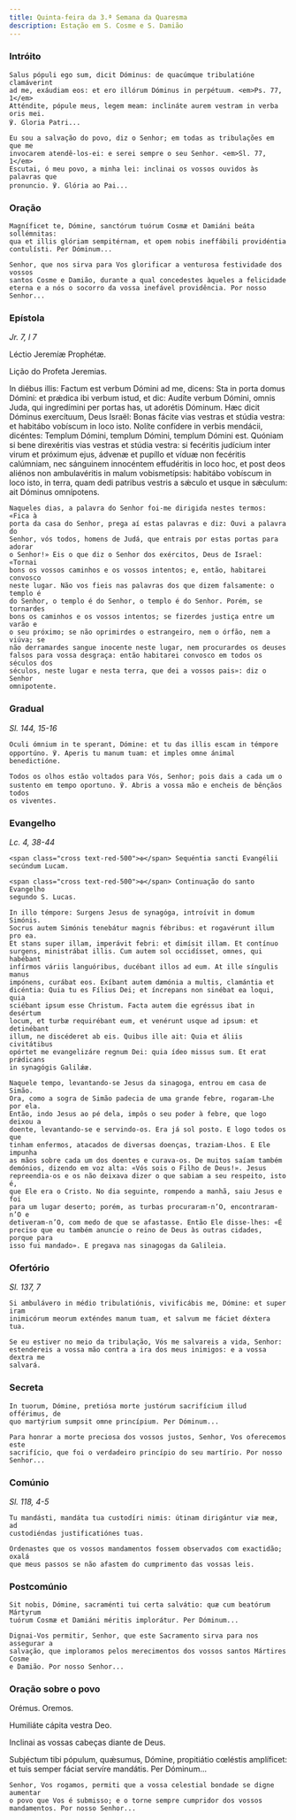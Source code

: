 ```yaml
---
title: Quinta-feira da 3.ª Semana da Quaresma
description: Estação em S. Cosme e S. Damião
---
```


### Intróito

<div class="side-by-side not-content">

    Salus pópuli ego sum, dicit Dóminus: de quacúmque tribulatióne clamáverint
    ad me, exáudiam eos: et ero illórum Dóminus in perpétuum. <em>Ps. 77, 1</em>
    Atténdite, pópule meus, legem meam: inclináte aurem vestram in verba oris mei.
    ℣. Gloria Patri...

    Eu sou a salvação do povo, diz o Senhor; em todas as tribulações em que me
    invocarem atendê-los-ei: e serei sempre o seu Senhor. <em>Sl. 77, 1</em>
    Escutai, ó meu povo, a minha lei: inclinai os vossos ouvidos às palavras que
    pronuncio. ℣. Glória ao Pai...

</div>

### Oração

<div class="side-by-side not-content">

    Magníficet te, Dómine, sanctórum tuórum Cosmæ et Damiáni beáta sollémnitas:
    qua et illis glóriam sempitérnam, et opem nobis ineffábili providéntia
    contulísti. Per Dóminum...

    Senhor, que nos sirva para Vos glorificar a venturosa festividade dos vossos
    santos Cosme e Damião, durante a qual concedestes àqueles a felicidade
    eterna e a nós o socorro da vossa inefável providência. Por nosso Senhor...

</div>

### Epístola

<em>Jr. 7, l 7</em>

<div class="side-by-side not-content">

Léctio Jeremíæ Prophétæ.

Lição do Profeta Jeremias.

  <span>
    In diébus illis: Factum est verbum Dómini ad me, dicens: Sta in porta domus
    Dómini: et prǽdica ibi verbum istud, et dic: Audíte verbum Dómini, omnis
    Juda, qui ingredímini per portas has, ut adorétis Dóminum. Hæc dicit Dóminus
    exercítuum, Deus Israël: Bonas fácite vias vestras et stúdia vestra: et
    habitábo vobíscum in loco isto. Nolíte confídere in verbis mendácii,
    dicéntes: Templum Dómini, templum Dómini, templum Dómini est. Quóniam si
    bene direxéritis vias vestras et stúdia vestra: si fecéritis judícium inter
    virum et próximum ejus, ádvenæ et pupíllo et víduæ non fecéritis calúmniam,
    nec sánguinem innocéntem effudéritis in loco hoc, et post deos aliénos non
    ambulavéritis in malum vobismetípsis: habitábo vobíscum in loco isto, in
    terra, quam dedi patribus vestris a sǽculo et usque in sǽculum: ait Dóminus
    omnípotens.

    Naqueles dias, a palavra do Senhor foi-me dirigida nestes termos: «Fica à
    porta da casa do Senhor, prega aí estas palavras e diz: Ouvi a palavra do
    Senhor, vós todos, homens de Judá, que entrais por estas portas para adorar
    o Senhor!» Eis o que diz o Senhor dos exércitos, Deus de Israel: «Tornai
    bons os vossos caminhos e os vossos intentos; e, então, habitarei convosco
    neste lugar. Não vos fieis nas palavras dos que dizem falsamente: o templo é
    do Senhor, o templo é do Senhor, o templo é do Senhor. Porém, se tornardes
    bons os caminhos e os vossos intentos; se fizerdes justiça entre um varão e
    o seu próximo; se não oprimirdes o estrangeiro, nem o órfão, nem a viúva; se
    não derramardes sangue inocente neste lugar, nem procurardes os deuses
    falsos para vossa desgraça: então habitarei convosco em todos os séculos dos
    séculos, neste lugar e nesta terra, que dei a vossos pais»: diz o Senhor
    omnipotente.

</div>

### Gradual

<em>Sl. 144, 15-16</em>

<div class="side-by-side not-content">

    Oculi ómnium in te sperant, Dómine: et tu das illis escam in témpore
    opportúno. ℣. Aperis tu manum tuam: et imples omne ánimal benedictióne.

    Todos os olhos estão voltados para Vós, Senhor; pois dais a cada um o
    sustento em tempo oportuno. ℣. Abris a vossa mão e encheis de bênçãos todos
    os viventes.

</div>

### Evangelho

<em>Lc. 4, 38-44</em>

<div class="side-by-side not-content">

    <span class="cross text-red-500">✠</span> Sequéntia sancti Evangélii
    secúndum Lucam.

    <span class="cross text-red-500">✠</span> Continuação do santo Evangelho
    segundo S. Lucas.

    In illo témpore: Surgens Jesus de synagóga, introívit in domum Simónis.
    Socrus autem Simónis tenebátur magnis fébribus: et rogavérunt illum pro ea.
    Et stans super illam, imperávit febri: et dimísit illam. Et contínuo
    surgens, ministrábat illis. Cum autem sol occidísset, omnes, qui habébant
    infírmos váriis languóribus, ducébant illos ad eum. At ille síngulis manus
    impónens, curábat eos. Exíbant autem dæmónia a multis, clamántia et
    dicéntia: Quia tu es Fílius Dei; et íncrepans non sinébat ea loqui, quia
    sciébant ipsum esse Christum. Facta autem die egréssus ibat in desértum
    locum, et turbæ requirébant eum, et venérunt usque ad ipsum: et detinébant
    illum, ne discéderet ab eis. Quibus ille ait: Quia et áliis civitátibus
    opórtet me evangelizáre regnum Dei: quia ídeo missus sum. Et erat prǽdicans
    in synagógis Galilǽæ.

    Naquele tempo, levantando-se Jesus da sinagoga, entrou em casa de Simão.
    Ora, como a sogra de Simão padecia de uma grande febre, rogaram-Lhe por ela.
    Então, indo Jesus ao pé dela, impôs o seu poder à febre, que logo deixou a
    doente, levantando-se e servindo-os. Era já sol posto. E logo todos os que
    tinham enfermos, atacados de diversas doenças, traziam-Lhos. E Ele impunha
    as mãos sobre cada um dos doentes e curava-os. De muitos saíam também
    demónios, dizendo em voz alta: «Vós sois o Filho de Deus!». Jesus
    repreendia-os e os não deixava dizer o que sabiam a seu respeito, isto é,
    que Ele era o Cristo. No dia seguinte, rompendo a manhã, saiu Jesus e foi
    para um lugar deserto; porém, as turbas procuraram-n’O, encontraram-n’O e
    detiveram-n’O, com medo de que se afastasse. Então Ele disse-lhes: «É
    preciso que eu também anuncie o reino de Deus às outras cidades, porque para
    isso fui mandado». E pregava nas sinagogas da Galileia.

</div>

### Ofertório

<em>Sl. 137, 7</em>

<div class="side-by-side not-content">

    Si ambulávero in médio tribulatiónis, vivificábis me, Dómine: et super iram
    inimicórum meorum exténdes manum tuam, et salvum me fáciet déxtera tua.

    Se eu estiver no meio da tribulação, Vós me salvareis a vida, Senhor:
    estendereis a vossa mão contra a ira dos meus inimigos: e a vossa dextra me
    salvará.

</div>

### Secreta

<div class="side-by-side not-content">

    In tuorum, Dómine, pretiósa morte justórum sacrifícium illud offérimus, de
    quo martýrium sumpsit omne princípium. Per Dóminum...

    Para honrar a morte preciosa dos vossos justos, Senhor, Vos oferecemos este
    sacrifício, que foi o verdadeiro princípio do seu martírio. Por nosso
    Senhor...

</div>

### Comúnio

<em>Sl. 118, 4-5</em>

<div class="side-by-side not-content">

    Tu mandásti, mandáta tua custodíri nimis: útinam dirigántur viæ meæ, ad
    custodiéndas justificatiónes tuas.

    Ordenastes que os vossos mandamentos fossem observados com exactidão; oxalá
    que meus passos se não afastem do cumprimento das vossas leis.

</div>

### Postcomúnio

<div class="side-by-side not-content">

    Sit nobis, Dómine, sacraménti tui certa salvátio: quæ cum beatórum Mártyrum
    tuórum Cosmæ et Damiáni méritis implorátur. Per Dóminum...

    Dignai-Vos permitir, Senhor, que este Sacramento sirva para nos assegurar a
    salvação, que imploramos pelos merecimentos dos vossos santos Mártires Cosme
    e Damião. Por nosso Senhor...

</div>

### Oração sobre o povo

<div class="side-by-side not-content">
  <span class="text-red-500 text-center">Orémus.</span>
  <span class="text-red-500 text-center">Oremos.</span>

Humiliáte cápita vestra Deo.

Inclinai as vossas cabeças diante de Deus.

  <span>
    Subjéctum tibi pópulum, quǽsumus, Dómine, propitiátio cœléstis amplíficet:
    et tuis semper fáciat servíre mandátis. Per Dóminum...

    Senhor, Vos rogamos, permiti que a vossa celestial bondade se digne aumentar
    o povo que Vos é submisso; e o torne sempre cumpridor dos vossos
    mandamentos. Por nosso Senhor...

</div>
